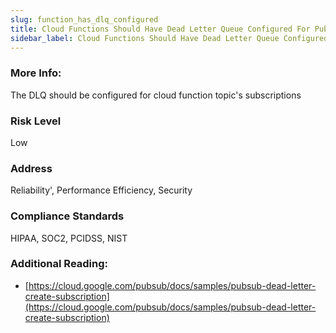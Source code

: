 ```yaml
---
slug: function_has_dlq_configured
title: Cloud Functions Should Have Dead Letter Queue Configured For Pub/Sub Subscriptions
sidebar_label: Cloud Functions Should Have Dead Letter Queue Configured For Pub/Sub Subscriptions
---
```


### More Info:

The DLQ should be configured for cloud function topic's subscriptions

### Risk Level

Low

### Address

Reliability', Performance Efficiency, Security

### Compliance Standards

HIPAA, SOC2, PCIDSS, NIST

### Additional Reading:

- [https://cloud.google.com/pubsub/docs/samples/pubsub-dead-letter-create-subscription](https://cloud.google.com/pubsub/docs/samples/pubsub-dead-letter-create-subscription) 

